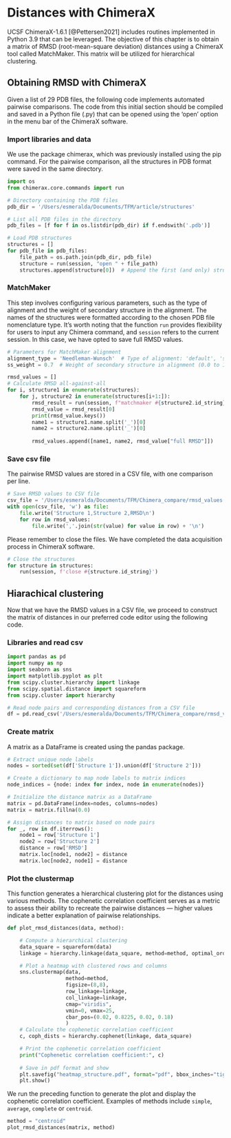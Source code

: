 # Distances with ChimeraX

UCSF ChimeraX-1.6.1 [@Pettersen2021] includes routines implemented in Python 3.9 that can be leveraged. The objective of this chapter is to obtain a matrix of RMSD (root-mean-square deviation) distances using a ChimeraX tool called MatchMaker. This matrix will be utilized for hierarchical clustering.

## Obtaining RMSD with ChimeraX

Given a list of 29 PDB files, the following code implements automated pairwise comparisons. The code from this initial section should be compiled and saved in a Python file (.py) that can be opened using the 'open' option in the menu bar of the ChimeraX software.

### Import libraries and data

We use the package chimerax, which was previously installed using the pip command. For the pairwise comparison, all the structures in PDB format were saved in the same directory.

```python
import os
from chimerax.core.commands import run

# Directory containing the PDB files
pdb_dir = '/Users/esmeralda/Documents/TFM/article/structures'

# List all PDB files in the directory
pdb_files = [f for f in os.listdir(pdb_dir) if f.endswith('.pdb')]

# Load PDB structures
structures = []
for pdb_file in pdb_files:
    file_path = os.path.join(pdb_dir, pdb_file)
    structure = run(session, "open " + file_path)
    structures.append(structure[0])  # Append the first (and only) structure from the result list
```

### MatchMaker

This step involves configuring various parameters, such as the type of alignment and the weight of secondary structure in the alignment. The names of the structures were formatted according to the chosen PDB file nomenclature type. It's worth noting that the function `run` provides flexibility for users to input any Chimera command, and `session` refers to the current session. In this case, we have opted to save full RMSD values.

```python
# Parameters for MatchMaker alignment
alignment_type = 'Needleman-Wunsch'  # Type of alignment: 'default', 'sequence', 'secondary_structure'
ss_weight = 0.7  # Weight of secondary structure in alignment (0.0 to 1.0)

rmsd_values = []
# Calculate RMSD all-against-all
for i, structure1 in enumerate(structures):
    for j, structure2 in enumerate(structures[i+1:]):
        rmsd_result = run(session, f"matchmaker #{structure2.id_string} to #{structure1.id_string} alg {alignment_type} ssFraction {ss_weight}")
        rmsd_value = rmsd_result[0]
        print(rmsd_value.keys())
        name1 = structure1.name.split('_')[0]
        name2 = structure2.name.split('_')[0]
        
        rmsd_values.append([name1, name2, rmsd_value["full RMSD"]])
```

### Save csv file

The pairwise RMSD values are stored in a CSV file, with one comparison per line.

```python
# Save RMSD values to CSV file
csv_file = '/Users/esmeralda/Documents/TFM/Chimera_compare/rmsd_values.csv'
with open(csv_file, 'w') as file:
    file.write('Structure 1,Structure 2,RMSD\n')
    for row in rmsd_values:
        file.write(','.join(str(value) for value in row) + '\n')
```

Please remember to close the files. We have completed the data acquisition process in ChimeraX software.

```python
# Close the structures
for structure in structures:
    run(session, f'close #{structure.id_string}')
```

## Hiarachical clustering

Now that we have the RMSD values in a CSV file, we proceed to construct the matrix of distances in our preferred code editor using the following code.

### Libraries and read csv

```python
import pandas as pd
import numpy as np
import seaborn as sns
import matplotlib.pyplot as plt
from scipy.cluster.hierarchy import linkage
from scipy.spatial.distance import squareform
from scipy.cluster import hierarchy

# Read node pairs and corresponding distances from a CSV file
df = pd.read_csv('/Users/esmeralda/Documents/TFM/Chimera_compare/rmsd_values.csv', sep=",")
```

### Create matrix

A matrix as a DataFrame is created using the pandas package.

```python
# Extract unique node labels
nodes = sorted(set(df['Structure 1']).union(df['Structure 2']))

# Create a dictionary to map node labels to matrix indices
node_indices = {node: index for index, node in enumerate(nodes)}

# Initialize the distance matrix as a DataFrame
matrix = pd.DataFrame(index=nodes, columns=nodes)
matrix = matrix.fillna(0.0)

# Assign distances to matrix based on node pairs
for _, row in df.iterrows():
    node1 = row['Structure 1']
    node2 = row['Structure 2']
    distance = row['RMSD']
    matrix.loc[node1, node2] = distance
    matrix.loc[node2, node1] = distance
```

### Plot the clustermap

This function generates a hierarchical clustering plot for the distances using various methods. The cophenetic correlation coefficient serves as a metric to assess their ability to recreate the pairwise distances — higher values indicate a better explanation of pairwise relationships.

```python
def plot_rmsd_distances(data, method):

    # Compute a hierarchical clustering
    data_square = squareform(data)
    linkage = hierarchy.linkage(data_square, method=method, optimal_ordering=True)

    # Plot a heatmap with clustered rows and columns
    sns.clustermap(data,
                   method=method,
                   figsize=(8,8),
                   row_linkage=linkage,
                   col_linkage=linkage,
                   cmap="viridis",
                   vmin=0, vmax=25,
                   cbar_pos=(0.02, 0.8225, 0.02, 0.18)
                   )
    # Calculate the cophenetic correlation coefficient
    c, coph_dists = hierarchy.cophenet(linkage, data_square)

    # Print the cophenetic correlation coefficient
    print("Cophenetic correlation coefficient:", c)
  
    # Save in pdf format and show
    plt.savefig("heatmap_structure.pdf", format="pdf", bbox_inches="tight")
    plt.show()
```

We run the preceding function to generate the plot and display the cophenetic correlation coefficient. Examples of methods include `simple`, `average`, `complete` or `centroid`.

```python
method = "centroid"
plot_rmsd_distances(matrix, method)
```

<!-- **IMAGE PLOT** -->
